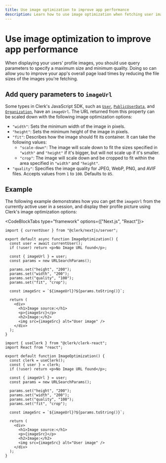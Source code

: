 ```yaml
---
title: Use image optimization to improve app performance
description: Learn how to use image optimization when fetching user images from Clerk.
---
```


# Use image optimization to improve app performance

When displaying your users' profile images, you should use query parameters to specify a maximum size and minimum quality. Doing so can allow you to improve your app's overall page load times by reducing the file sizes of the images you're fetching.

## Add query parameters to `imageUrl`

Some types in Clerk's JavaScript SDK, such as [`User`](/docs/references/javascript/user/user), [`PublicUserData`](/docs/references/javascript/types/public-user-data#properties), and [`Organization`](/docs/references/javascript/organization/organization#properties), have an `imageUrl`. The URL returned from this property can be scaled down with the following image optimization options:

- `"width"`: Sets the minimum width of the image in pixels.
- `"height"`: Sets the minimum height of the image in pixels.
- `"fit"`: Describes how the image should fit its container. It can take the following values:
  - `"scale-down"`: The image will scale down to fit the sizes specified in `"width"` and `"height"` if it's bigger, but will not scale up if it's smaller.
  - `"crop"`: The image will scale down and be cropped to fit within the area specified in `"width"` and `"height"`.
- `"quality"`: Specifies the image quality for JPEG, WebP, PNG, and AVIF files. Accepts values from `1` to `100`. Defaults to `85`.

## Example

The following example demonstrates how you can get the `imageUrl` from the currently active user in a session, and display their profile picture using Clerk's image optimization options:

<CodeBlockTabs type="framework" options={["Next.js", "React"]}>
  ```tsx filename="app/image-optimization/page.tsx"
  import { currentUser } from "@clerk/nextjs/server";

  export default async function ImageOptimization() {
    const user = await currentUser();
    if (!user) return <p>No Image URL found</p>;

    const { imageUrl } = user;
    const params = new URLSearchParams();

    params.set("height", "200");
    params.set("width", "200");
    params.set("quality", "100");
    params.set("fit", "crop");

    const imageSrc = `${imageUrl}?${params.toString()}`;

    return (
      <div>
        <h1>Image source:</h1>
        <p>{imageSrc}</p>
        <h2>Image:</h2>
        <img src={imageSrc} alt="User image" />
      </div>
    );
  }
  ```

  ```tsx filename="components/image-optimization.tsx"
  import { useClerk } from "@clerk/clerk-react";
  import React from "react";

  export default function ImageOptimization() {
    const clerk = useClerk();
    const { user } = clerk;
    if (!user) return <p>No Image URL found</p>;

    const { imageUrl } = user;
    const params = new URLSearchParams();

    params.set("height", "200");
    params.set("width", "200");
    params.set("quality", "100");
    params.set("fit", "crop");

    const imageSrc = `${imageUrl}?${params.toString()}`;

    return (
      <div>
        <h1>Image source:</h1>
        <p>{imageSrc}</p>
        <h2>Image:</h2>
        <img src={imageSrc} alt="User image" />
      </div>
    );
  }
  ```
</CodeBlockTabs>
